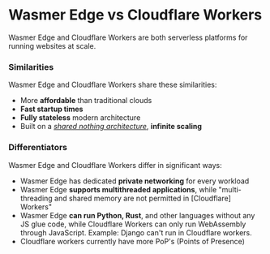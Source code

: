# Wasmer Edge vs Cloudflare Workers

Wasmer Edge and Cloudflare Workers are both serverless platforms for running websites at scale.

### Similarities

Wasmer Edge and Cloudflare Workers share these similarities:

- More **affordable** than traditional clouds
- **Fast startup times**
- **Fully stateless** modern architecture
- Built on a [*shared nothing architecture*](/edge/architecture#foundations-are-important), **infinite scaling**

### Differentiators

Wasmer Edge and Cloudflare Workers differ in significant ways:

- Wasmer Edge has dedicated **private networking** for every workload
- Wasmer Edge **supports multithreaded applications**, while "multi-threading and shared memory are not permitted in [Cloudflare] Workers"
- Wasmer Edge **can run Python, Rust**, and other languages without any JS glue code, while Cloudflare Workers can only run WebAssembly through JavaScript.
  Example: Django can't run in Cloudflare workers.
- Cloudflare workers currently have more PoP's (Points of Presence)
